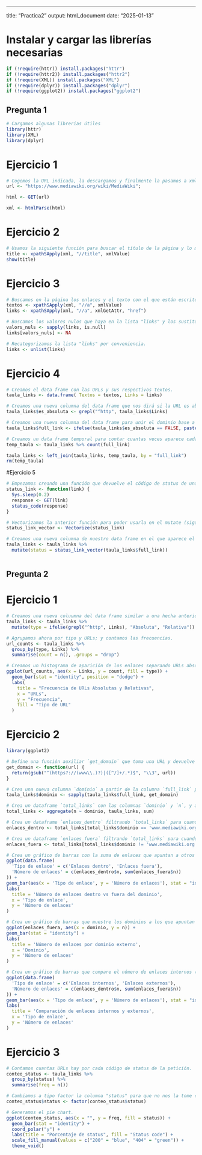 ------------------------------------------------------------------------

title: "Practica2" output: html_document date: "2025-01-13"

# Instalar y cargar las librerías necesarias

```r
if (!require(httr)) install.packages("httr")
if (!require(httr2)) install.packages("httr2")
if (!require(XML)) install.packages("XML")
if (!require(dplyr)) install.packages("dplyr")
if (!require(ggplot2)) install.packages("ggplot2")
```

## Pregunta 1

```r
# Cargamos algunas librerías útiles
library(httr)
library(XML)
library(dplyr)
```

# Ejercicio 1

```r
# Cogemos la URL indicada, la descargamos y finalmente la pasamos a xml, ya que luego nos resultará más facil para analizar.
url <- "https://www.mediawiki.org/wiki/MediaWiki";

html <- GET(url)

xml <- htmlParse(html)
```

# Ejercicio 2

```r
# Usamos la siguiente función para buscar el título de la página y lo mostramos por pantalla.
title <- xpathSApply(xml, "//title", xmlValue)
show(title)
```

# Ejercicio 3

```r
# Buscamos en la página los enlaces y el texto con el que están escritos y lo guardamos en sus variables.
textos <- xpathSApply(xml, "//a", xmlValue)
links <- xpathSApply(xml, "//a", xmlGetAttr, "href")

# Buscamos los valores nulos que haya en la lista "links" y los sustituye por NA.
valors_nuls <- sapply(links, is.null)
links[valors_nuls] <- NA

# Recategorizamos la lista "links" por conveniencia.
links <- unlist(links)
```

# Ejercicio 4

```r
# Creamos el data frame con las URLs y sus respectivos textos.
taula_links <- data.frame( Textos = textos, Links = links)

# Creamos una nueva columna del data frame que nos dirá si la URL es absoluta (TRUE) o si no (FALSE).
taula_links$es_absoluta <- grepl("^http", taula_links$Links)

# Creamos una nueva columna del data frame para unir el dominio base a las URLs que sean relativas.
taula_links$full_link <- ifelse(taula_links$es_absoluta == FALSE, paste0("https://www.mediawiki.org", taula_links$Links), taula_links$Links )

# Creamos un data frame temporal para contar cuantas veces aparece cada enlace. Una vez hecho borramos esa data frame.
temp_taula <- taula_links %>% count(full_link)

taula_links <- left_join(taula_links, temp_taula, by = "full_link")
rm(temp_taula)

```

#Ejercicio 5

```r
# Empezamos creando una función que devuelve el código de status de una URL. A saber, 200 (petición correcta), 404 (no encontrado) o bien 403 (acceso restringido). Además hemos añadido un pequeño tiempo de espera entre cada petición para evitar ser baneados por el servidor.
status_link <- function(link) {
  Sys.sleep(0.2)
  response <- GET(link)
  status_code(response)
}

# Vectorizamos la anterior función para poder usarla en el mutate (siguiente linea).
status_link_vector <- Vectorize(status_link)

# Creamos una nueva columna de nuestro data frame en el que aparece el "status code" de la petición para cada URL.
taula_links <- taula_links %>%
  mutate(status = status_link_vector(taula_links$full_link))



```

## Pregunta 2

# Ejercicio 1

```r
# Creamos una nueva coluumna del data frame similar a una hecha anteriormente, pero con unas denominaciones distintas, puesto que nos ayudará a crear el gráfico que deseamos. Clasificamos las URLs por tipo: absolutas y relativas.
taula_links <- taula_links %>%
  mutate(type = ifelse(grepl("^http", Links), "Absoluta", "Relativa"))

# Agrupamos ahora por tipo y URLs; y contamos las frecuencias.
url_counts <- taula_links %>%
  group_by(type, Links) %>%
  summarise(count = n(), .groups = "drop")

# Creamos un histograma de aparición de los enlaces separando URLs absolutas y relativas.
ggplot(url_counts, aes(x = Links, y = count, fill = type)) +
  geom_bar(stat = "identity", position = "dodge") +
  labs(
    title = "Frecuencia de URLs Absolutas y Relativas",
    x = "URLs",
    y = "Frecuencia",
    fill = "Tipo de URL"
  ) 


```
# Ejercicio 2
```r
library(ggplot2)

# Define una función auxiliar `get_domain` que toma una URL y devuelve solo el dominio
get_domain <- function(url) {
  return(gsub("^(https?://(www\\.)?)|([^/]+/.*)$", "\\3", url))
}

# Crea una nueva columna `dominio` a partir de la columna `full_link` para extraer solo el dominio
taula_links$dominio <- sapply(taula_links$full_link, get_domain)

# Crea un dataframe `total_links` con las columnas `dominio` y `n`, y agrupa por `dominio` y suma los valores de `n`
total_links <- aggregate(n ~ dominio, taula_links, sum)

# Crea un dataframe `enlaces_dentro` filtrando `total_links` para cuando `dominio` sea 'www.mediawiki.org'
enlaces_dentro <- total_links[total_links$dominio == 'www.mediawiki.org',]

# Crea un dataframe `enlaces_fuera` filtrando `total_links` para cuando `dominio` no sea 'www.mediawiki.org'
enlaces_fuera <- total_links[total_links$dominio != 'www.mediawiki.org',]

# Crea un gráfico de barras con la suma de enlaces que apuntan a otros dominios o servicios (distinto a 'www.mediawiki.org') vs. la suma de los otros enlaces
ggplot(data.frame(
  'Tipo de enlace' = c('Enlaces dentro', 'Enlaces fuera'),
  'Número de enlaces' = c(enlaces_dentro$n, sum(enlaces_fuera$n))
)) +
geom_bar(aes(x = 'Tipo de enlace', y = 'Número de enlaces'), stat = "identity") +
labs(
  title = 'Número de enlaces dentro vs fuera del dominio',
  x = 'Tipo de enlace',
  y = 'Número de enlaces'
)

# Crea un gráfico de barras que muestre los dominios a los que apuntan los enlaces externos, excluyendo 'www.mediawiki.org'
ggplot(enlaces_fuera, aes(x = dominio, y = n)) +
geom_bar(stat = "identity") +
labs(
  title = 'Número de enlaces por dominio externo',
  x = 'Dominio',
  y = 'Número de enlaces'
)

# Crea un gráfico de barras que compare el número de enlaces internos (dentro del dominio) con el número de enlaces externos (fuera del dominio)
ggplot(data.frame(
  'Tipo de enlace' = c('Enlaces internos', 'Enlaces externos'),
  'Número de enlaces' = c(enlaces_dentro$n, sum(enlaces_fuera$n))
)) +
geom_bar(aes(x = 'Tipo de enlace', y = 'Número de enlaces'), stat = "identity") +
labs(
  title = 'Comparación de enlaces internos y externos',
  x = 'Tipo de enlace',
  y = 'Número de enlaces'
)
```
# Ejercicio 3

```r
# Contamos cuantas URLs hay por cada código de status de la petición.
conteo_status <- taula_links %>%
  group_by(status) %>%
  summarise(freq = n())

# Cambiamos a tipo factor la columna "status" para que no nos la tome como contínua.
conteo_status$status <- factor(conteo_status$status)

# Generamos el pie chart.
ggplot(conteo_status, aes(x = "", y = freq, fill = status)) +
  geom_bar(stat = "identity") +
  coord_polar("y") +
  labs(title = "Porcentaje de status", fill = "Status code") +
  scale_fill_manual(values = c("200" = "blue", "404" = "green")) +
  theme_void()

```



